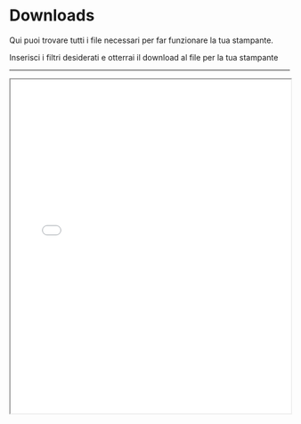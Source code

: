 # Downloads

Qui puoi trovare tutti i file necessari per far funzionare la tua stampante.

Inserisci i filtri desiderati e otterrai il download al file per la tua stampante

* * *

<iframe src='assets/downloads/download.html' width='100%' height='600px'></iframe>
